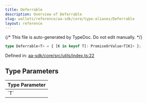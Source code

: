 ```yaml
---
title: Deferrable
description: Overview of Deferrable
slug: wallets/reference/aa-sdk/core/type-aliases/Deferrable
layout: reference
---
```


{/* This file is auto-generated by TypeDoc. Do not edit manually. */}

```ts
type Deferrable<T> = { [K in keyof T]: PromiseOrValue<T[K]> };
```

Defined in: [aa-sdk/core/src/utils/index.ts:22](https://github.com/alchemyplatform/aa-sdk/blob/153785ddc87beb160382c2bae7dbafa4a66ade9a/aa-sdk/core/src/utils/index.ts#L22)

## Type Parameters

<table>
  <thead>
    <tr>
      <th align="left">Type Parameter</th>
    </tr>
  </thead>

  <tbody>
    <tr>
      <td>
        `T`
      </td>
    </tr>
  </tbody>
</table>
